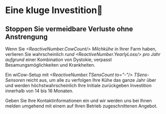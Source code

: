 
# Eine kluge Investition🐓

## Stoppen Sie vermeidbare Verluste ohne Anstrengung

Wenn Sie *<ReactiveNumber.CowCount/> Milchkühe* in Ihrer Farm haben, 
verlieren Sie wahrscheinlich 
*rund <ReactiveNumber.YearlyLoss/> pro Jahr aufgrund* einer 
Kombination von Dystokie, verpasst Besamungsmöglichkeiten und Krankheiten.

Ein wiCow-Setup mit *<ReactiveNumber.TSensCount to="-"/> TSens-Sensoren* 
reicht aus, um alle zu verfolgen Ihre Kühe das ganze Jahr über und werden 
höchstwahrscheinlich Ihre Initiale zurückgeben Investition innerhalb von 
14 bis 16 Monaten.

Geben Sie Ihre Kontaktinformationen ein und wir werden uns bei Ihnen melden
umgehend mit einem auf Ihren Betrieb zugeschnittenen Angebot.

<OfferRequestForm/>


